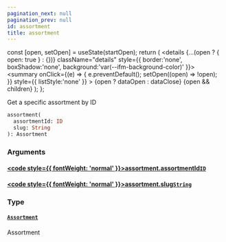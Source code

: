 ```yaml
---
pagination_next: null
pagination_prev: null
id: assortment
title: assortment
---
```









  const [open, setOpen] = useState(startOpen);
  return (
    <details {...(open ? { open: true } : {})} className="details" style={{ border:'none', boxShadow:'none', background:'var(--ifm-background-color)' }}>
      <summary
        onClick={(e) => {
          e.preventDefault();
          setOpen((open) => !open);
        }}
        style={{ listStyle:'none' }}
      >
      {open ? dataOpen : dataClose}
      </summary>
      {open && children}
    </details>
  );
};








Get a specific assortment by ID


```graphql
assortment(
  assortmentId: ID
  slug: String
): Assortment
```




### Arguments

#### [<code style={{ fontWeight: 'normal' }}>assortment.<b>assortmentId</b></code>](#)<Bullet />[`ID`](/types/scalars/id.mdx) <Badge class="badge badge--secondary" text="scalar"/> 



#### [<code style={{ fontWeight: 'normal' }}>assortment.<b>slug</b></code>](#)<Bullet />[`String`](/types/scalars/string.mdx) <Badge class="badge badge--secondary" text="scalar"/> 



### Type

#### [`Assortment`](/types/objects/assortment.mdx) <Badge class="badge badge--secondary" text="object"/> 
Assortment






